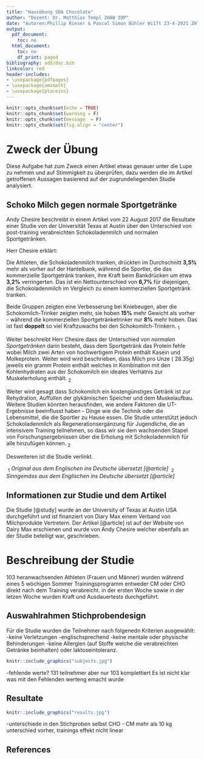 ```yaml
---
title: "Hausübung SDA Chocolate"
author: "Dozent: Dr. Matthias Templ ZHAW IDP"
date: "Autoren:Phillip Rieser & Pascal Simon Bühler Wi17t 23-4-2021 ZH"
output:
  pdf_document:
    toc: no
  html_document:
    toc: no
    df_print: paged
bibliography: add/doc.bib
linkcolor: red
header-includes:
- \usepackage{pdfpages}
- \usepackage{amsmath}
- \usepackage{placeins}
---
```


```r
knitr::opts_chunk$set(echo = TRUE)
knitr::opts_chunk$set(warning = F)
knitr::opts_chunk$set(message  = F)
knitr::opts_chunk$set(fig.align = "center")
```

# Zweck der Übung

Diese Aufgabe hat zum Zweck einen Artikel etwas genauer unter die Lupe zu nehmen und auf Stimmigkeit zu überprüfen, dazu werden die im Artikel getroffenen Aussagen basierend auf der zugrundeliegenden Studie analysiert.

## Schoko Milch gegen normale Sportgetränke

Andy Chesire beschreibt in einem Artikel vom 22 August 2017 die Resultate einer Studie von der Universität Texas at Austin über den Unterschied von post-training verabreichten Schokoladenmilch und normalen Sportgetränken.

Herr Chesire erklärt:

Die Athleten, die Schokoladenmilch tranken, drückten im Durchschnitt **3,5%** mehr als vorher auf der Hantelbank, während die Sportler, die das kommerzielle Sportgetränk tranken, ihre Kraft beim Bankdrücken um etwa **3,2%** verringerten. Das ist ein Nettounterschied von **6,7%** für diejenigen, die Schokoladenmilch im Vergleich zu einem kommerziellen Sportgetränk tranken.

Beide Gruppen zeigten eine Verbesserung bei Kniebeugen, aber die Schokomilch-Trinker zeigten mehr, sie hoben **15%** mehr Gewicht als vorher - während die kommerziellen Sportgetränketrinker nur **8%** mehr hoben. Das ist fast **doppelt** so viel Kraftzuwachs bei den Schokomilch-Trinkern.$\ _{1}$

Weiter beschreibt Herr Chesire dass der Unterschied von *normalen Sportgetränken* darin besteht, dass dem Sportgetränk das Protein fehle wobei Milch zwei Arten von hochwertigem Protein enthält Kasein und Molkeprotein. Weiter wird wird beschrieben, dass Milch pro Unze ( 28.35g) jeweils ein gramm Protein enthält welches in Kombination mit den Kohlenhydraten aus der Schokomilch ein ideales Verhätnis zur Muskelerholung enthält.$\ _{2}$

Weiter wird gesagt dass Schokomilch ein kostengünstiges Getränk ist zur Rehydration, Auffüllen der glykämischen Speicher und dem Muskelaufbau. Weitere Studien könnten herausfinden, wie andere Faktoren die UT-Ergebnisse beeinflusst haben - Dinge wie die Technik oder die Lebensmittel, die die Sportler zu Hause essen. Die Studie unterstützt jedoch Schokoladenmilch als Regenerationsergänzung für Jugendliche, die an intensivem Training teilnehmen, so dass wir sie dem wachsenden Stapel von Forschungsergebnissen über die Erholung mit Schokoladenmilch für alle hinzufügen können.$\ _{2}$

Desweiteren ist die Studie verlinkt.







$\ _{1}$ *Original aus dem Englischen ins Deutsche übersetzt [@article]*
$\ _{2}$ *Sinngemäss aus dem Englischen ins Deutsche übersetzt [@article]*


\newpage
## Informationen zur Studie und dem Artikel

Die Studie [@study] wurde an der University of Texas at Austin USA durchgeführt und ist finanziert von Diary Max einem Verband von Milchprodukte Vertretern. Der Artikel [@article] ist auf der Website von Dairy Max erschienen und wurde von Andy Chesire welcher ebenfalls an der Studie beteiligt war, geschrieben.







# Beschreibung der Studie

103 heranwachsenden Athleten (Frauen und Männer) wurden während eines 5 wöchigen Sommer Trainingsprogramm entweder CM oder CHO direkt nach dem Training verabreicht. in der ersten Woche sowie in der letzen Woche wurden Kraft und Ausdauertests durchgeführt.

## Auswahlrahmen Stichprobendesign

Für die Studie wurden die Teilnehmer nach folgenedn Kriterien ausgewählt:
-keine Verletzungen
-englischsprechend
-keine mentale oder physische Behinderungen
-keine Allergien (auf Stoffe welche die verabreichten Getränke beinhalten) oder laktoseintoleranz.



```r

knitr::include_graphics("subjects.jpg")
```

-fehlende werte? 131 teilnehmer aber nur 103 komplettiert
Es ist nicht klar was mit den Fehlenden werteng emacht wurde

## Resultate

```r

knitr::include_graphics("results.jpg")
```

-unterschiede in den Stichproben selbst CHO - CM mehr als 10 kg unterschied vorher, trainings effekt nicht linear

\newpage

## References

::: {#refs}
:::

